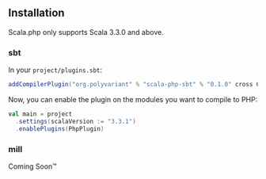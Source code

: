 
## Installation

<Callout type="info" emoji="ℹ️">
  Scala.php only supports Scala 3.3.0 and above.
</Callout>

### sbt

In your `project/plugins.sbt`:

```scala filename="project/plugins.sbt" copy
addCompilerPlugin("org.polyvariant" % "scala-php-sbt" % "0.1.0" cross CrossVersion.full)
```

Now, you can enable the plugin on the modules you want to compile to PHP:

```scala filename="build.sbt" copy
val main = project
  .settings(scalaVersion := "3.3.1")
  .enablePlugins(PhpPlugin)
```

### mill

Coming Soon™
